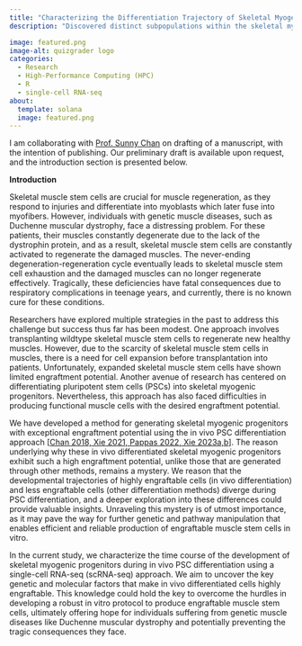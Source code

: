 ```yaml
---
title: "Characterizing the Differentiation Trajectory of Skeletal Myogenic Lineage in Mouse ESC-Derived Teratomas"
description: "Discovered distinct subpopulations within the skeletal myogenic lineage and established a comprehensive trajectory of myogenic cell differentiation during mouse pluripotent stem cell (PSC) in vivo differentiation."

image: featured.png
image-alt: quizgrader logo
categories:
  - Research
  - High-Performance Computing (HPC)
  - R
  - single-cell RNA-seq
about:
  template: solana
  image: featured.png
---
```


I am collaborating with [Prof. Sunny Chan](<https://med.umn.edu/bio/sunny-chan>) on drafting of a manuscript, with the intention of publishing. Our preliminary draft is available upon request, and the introduction section is presented below.

**Introduction**

Skeletal muscle stem cells are crucial for muscle regeneration, as they respond to injuries and differentiate into myoblasts which later fuse into myofibers. However, individuals with genetic muscle diseases, such as Duchenne muscular dystrophy, face a distressing problem. For these patients, their muscles constantly degenerate due to the lack of the dystrophin protein, and as a result, skeletal muscle stem cells are constantly activated to regenerate the damaged muscles. The never-ending degeneration-regeneration cycle eventually leads to skeletal muscle stem cell exhaustion and the damaged muscles can no longer regenerate effectively. Tragically, these deficiencies have fatal consequences due to respiratory complications in teenage years, and currently, there is no known cure for these conditions.

Researchers have explored multiple strategies in the past to address this challenge but success thus far has been modest. One approach involves transplanting wildtype skeletal muscle stem cells to regenerate new healthy muscles. However, due to the scarcity of skeletal muscle stem cells in muscles, there is a need for cell expansion before transplantation into patients. Unfortunately, expanded skeletal muscle stem cells have shown limited engraftment potential. Another avenue of research has centered on differentiating pluripotent stem cells (PSCs) into skeletal myogenic progenitors. Nevertheless, this approach has also faced difficulties in producing functional muscle cells with the desired engraftment potential.

We have developed a method for generating skeletal myogenic progenitors with exceptional engraftment potential using the in vivo PSC differentiation approach [[Chan 2018, Xie 2021, Pappas 2022, Xie 2023a,b](https://pubmed.ncbi.nlm.nih.gov/35563894/)]. The reason underlying why these in vivo differentiated skeletal myogenic progenitors exhibit such a high engraftment potential, unlike those that are generated through other methods, remains a mystery. We reason that the developmental trajectories of highly engraftable cells (in vivo differentiation) and less engraftable cells (other differentiation methods) diverge during PSC differentiation, and a deeper exploration into these differences could provide valuable insights. Unraveling this mystery is of utmost importance, as it may pave the way for further genetic and pathway manipulation that enables efficient and reliable production of engraftable muscle stem cells in vitro.

In the current study, we characterize the time course of the development of skeletal myogenic progenitors during in vivo PSC differentiation using a single-cell RNA-seq (scRNA-seq) approach. We aim to uncover the key genetic and molecular factors that make in vivo differentiated cells highly engraftable. This knowledge could hold the key to overcome the hurdles in developing a robust in vitro protocol to produce engraftable muscle stem cells, ultimately offering hope for individuals suffering from genetic muscle diseases like Duchenne muscular dystrophy and potentially preventing the tragic consequences they face.
